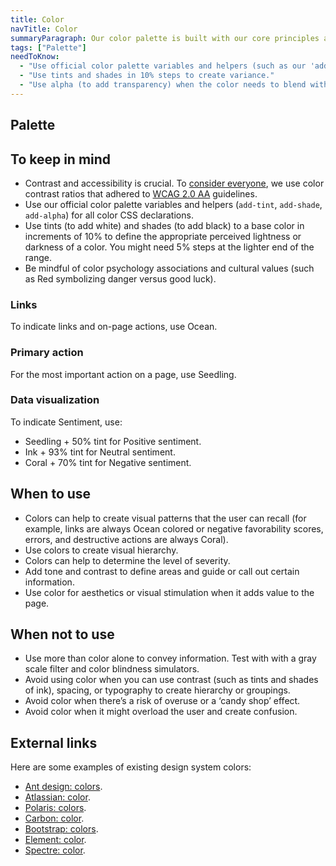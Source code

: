 ```yaml
---
title: Color
navTitle: Color
summaryParagraph: Our color palette is built with our core principles and guidelines as its foundation. We are committed to complying with WCAG AA standard contrast ratios.
tags: ["Palette"]
needToKnow:
  - "Use official color palette variables and helpers (such as our 'add tint' helper) for all color CSS declarations. Never hard-code a color without a variable."
  - "Use tints and shades in 10% steps to create variance."
  - "Use alpha (to add transparency) when the color needs to blend with different backgrounds."
---
```



## Palette

<ColorShowcase />



## To keep in mind

- Contrast and accessibility is crucial. To [consider everyone](../language#culture-amp-brand-tone-and-design-principles), we use color contrast ratios that adhered to [WCAG 2.0 AA](https://www.w3.org/TR/WCAG20/#visual-audio-contrast-contrast) guidelines.
- Use our official color palette variables and helpers (`add-tint`, `add-shade`, `add-alpha`) for all color CSS declarations.
- Use tints (to add white) and shades (to add black) to a base color in increments of 10% to define the appropriate perceived lightness or darkness of a color. You might need 5% steps at the lighter end of the range.
- Be mindful of color psychology associations and cultural values (such as Red symbolizing danger versus good luck).

### Links

To indicate links and on-page actions, use Ocean.

### Primary action

For the most important action on a page, use Seedling.

### Data visualization

To indicate Sentiment, use:

- Seedling + 50% tint for Positive sentiment.
- Ink + 93% tint for Neutral sentiment.
- Coral + 70% tint for Negative sentiment.



## When to use

- Colors can help to create visual patterns that the user can recall (for example, links are always Ocean colored or negative favorability scores, errors, and destructive actions are always Coral).
- Use colors to create visual hierarchy.
- Colors can help to determine the level of severity.
- Add tone and contrast to define areas and guide or call out certain information.
- Use color for aesthetics or visual stimulation when it adds value to the page.



## When not to use

- Use more than color alone to convey information. Test with with a gray scale filter and color blindness simulators.
- Avoid using color when you can use contrast (such as tints and shades of ink), spacing, or typography to create hierarchy or groupings.
- Avoid color when there’s a risk of overuse or a ‘candy shop’ effect.
- Avoid color when it might overload the user and create confusion.



## External links

Here are some examples of existing design system colors:

- [Ant design: colors](https://ant.design/docs/spec/colors).
- [Atlassian: color](https://www.atlassian.design/guidelines/product/foundations/color).
- [Polaris: colors](https://polaris.shopify.com/design/colors).
- [Carbon: color](https://www.carbondesignsystem.com/guidelines/color/overview).
- [Bootstrap: colors](https://getbootstrap.com/docs/4.3/utilities/colors/).
- [Element: color](https://element.eleme.io/#/en-US/component/color).
- [Spectre: color](https://picturepan2.github.io/spectre/utilities/colors.html).

